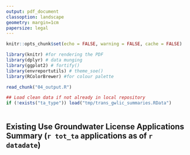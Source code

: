 ```yaml
---
output: pdf_document
classoption: landscape
geometry: margin=1cm
papersize: legal
---
```



```r
knitr::opts_chunk$set(echo = FALSE, warning = FALSE, cache = FALSE)

library(knitr) #for rendering the PDF
library(dplyr) # data munging
library(ggplot2) # fortify()
library(envreportutils) # theme_soe()
library(RColorBrewer) #for colour palette

read_chunk("04_output.R")

## Load clean data if not already in local repository
if (!exists("ta_type")) load("tmp/trans_gwlic_summaries.RData")
```


```r
```
\pagenumbering{gobble}

## Existing Use Groundwater License Applications Summary (`r tot_ta` applications as of `r datadate`)


```r

```
```r

```
```r

```

```r

```

```r

```



